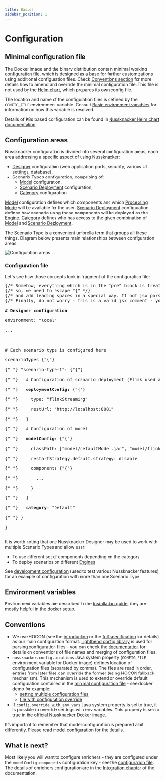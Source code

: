 ```yaml
---
title: Basics
sidebar_position: 1
---
```

# Configuration

## Minimal configuration file

The Docker image and the binary distribution contain minimal working [configuration file](https://github.com/TouK/nussknacker/blob/staging/nussknacker-dist/src/universal/conf/application.conf), which is designed as a base for further customizations using 
additional configuration files. Check [Conventions section](#conventions) for more details how to amend and override the minimal configuration file. 
This file is not used by the [Helm chart](https://artifacthub.io/packages/helm/touk/nussknacker), which prepares its own config file. 

The location and name of the configuration files is defined by the `CONFIG_FILE` environment variable. Consult [Basic environment variables](../installation/Installation.md#basic-environment-variables) for information on how this variable is resolved. 

Details of K8s based configuration can be found in  [Nussknacker Helm chart documentation](https://artifacthub.io/packages/helm/touk/nussknacker). 
## Configuration areas

Nussknacker configuration is divided into several configuration areas, each area addressing a specific aspect of using Nussknacker:

* [Designer](../about/GLOSSARY.md#nussknacker-designer) configuration (web application ports, security, various UI settings, database),
* Scenario Types configuration, comprising of:
  * [Model](../about/GLOSSARY.md#model) configuration.
  * [Scenario Deployment](./ScenarioDeploymentConfiguration.md) configuration,
  * [Category](./DesignerConfiguration.md#scenario-type-categories) configuration

[Model](../about/GLOSSARY.md#model) configuration defines which components and which [Processing Mode](../about/ProcessingModes.md) will be available for the user.
[Scenario Deployment](./ScenarioDeploymentConfiguration.md) configuration defines how scenario using these components will be deployed on the [Engine](../about/engines/Engines.md).
[Category](./DesignerConfiguration.md/#scenario-type-categories) defines who has access to the given combination of [Model](../about/GLOSSARY.md#model) and [Scenario Deployment](./ScenarioDeploymentConfiguration.md).

The Scenario Type is a convenient umbrella term that groups all these things. Diagram below presents main relationships between configuration areas.

![Configuration areas](img/configuration_areas.png "configuration areas")

### Configuration file

Let's see how those concepts look in fragment of the configuration file:

<pre>
{/* Somehow, everything which is in the "pre" block is treated as jsx by Docusaurus*/}
{/* so, we need to escape "{" */}
{/* and add leading spaces in a special way. If not jsx parser will remove them */}
{/* Finally, do not worry - this is a valid jsx comment - you will not see it on Nu page*/}

<b># Designer configuration </b> <br/>
environment: "local"  <br/> 
... <br/>
 <br/>
# Each scenario type is configured here  <br/>
scenarioTypes {"{"}  <br/>
{" "} "scenario-type-1": {"{"}<br/>
{" "}   # Configuration of scenario deployment (Flink used as example here)  <br/>
{" "}   <b>deploymentConfig:</b> {"{"} <br/>
{" "}     type: "flinkStreaming" <br/>
{" "}     restUrl: "http://localhost:8081" <br/> 
{" "}   } <br/>
{" "}   # Configuration of model <br/>
{" "}   <b>modelConfig</b>: {"{"} <br/>
{" "}     classPath: ["model/defaultModel.jar", "model/flinkExecutor.jar", "components/flink"] <br/>
{" "}     restartStrategy.default.strategy: disable <br/>
{" "}     components {"{"} <br/>
{" "}       ... <br/>
{" "}     } <br/>
{" "}   } <br/>
{" "}   <b>category</b>: "Default" <br/>
{" "} } <br/>
} <br/>
</pre>

It is worth noting that one Nussknacker Designer may be used to work with multiple Scenario Types and allow user:

* To use different set of components depending on the category
* To deploy scenarios on different [Engines](../about/engines/Engines.md)

See [development configuration](https://github.com/TouK/nussknacker/blob/staging/nussknacker-dist/src/universal/conf/dev-application.conf#L33) (used to test various Nussknacker features) for an example of configuration with more than one Scenario Type.                   

## Environment variables

Environment variables are described in the [Installation guide](../installation/Installation.md), they are mostly helpful in the docker setup.

## Conventions

* We use HOCON (see the [introduction](https://github.com/lightbend/config#using-hocon-the-json-superset) or the [full specification](https://github.com/lightbend/config/blob/master/HOCON.md) for details) as our main configuration format. [Lightbend config library](https://github.com/lightbend/config/tree/master) is used for parsing configuration files - you can check the [documentation](https://github.com/lightbend/config#standard-behavior) for details on conventions of file names and merging of configuration files.
* `nussknacker.config.locations` Java system property (`CONFIG_FILE` environment variable for Docker image) defines location of configuration files (separated by comma). The files are read in order, entries from later files can override the former (using HOCON fallback mechanism). This mechanism is used to extend or override default configuration contained in the [minimal configuration file](#minimal-configuration-file)  - see docker demo for example:
  * [setting multiple configuration files](https://github.com/TouK/nussknacker-quickstart/blob/main/docker/common/docker-compose.yml#L13)
  * [file with configuration override](https://github.com/TouK/nussknacker-quickstart/blob/main/docker/streaming/nussknacker/nussknacker.conf)
* If `config.override_with_env_vars` Java system property is set to true, it is possible to override settings with env variables. This property is set to true in the official Nussknacker Docker image.

It’s important to remember that model configuration is prepared a bit differently. Please read [model configuration](./model/ModelConfiguration.md) for the details. 

## What is next?
Most likely you will want to configure enrichers - they are configured under the `modelConfig.components` configuration key - see the [configuration file](#configuration-file). The details of enrichers configuration are in the [Integration chapter](../integration/index.mdx) of the documentation.
